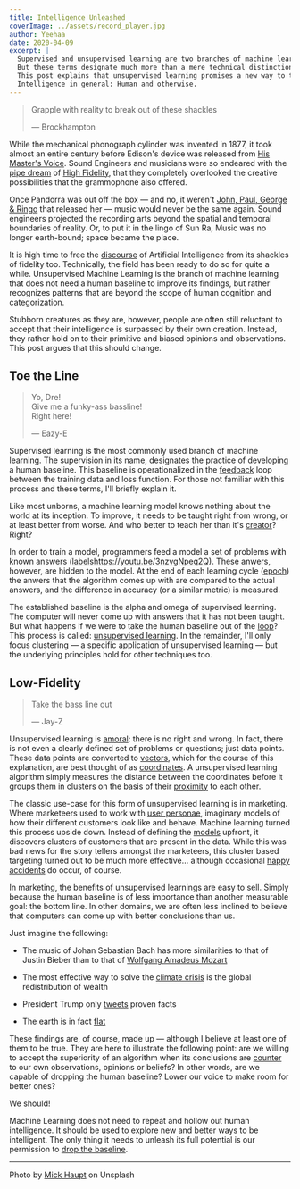 ```yaml
---
title: Intelligence Unleashed
coverImage: ../assets/record_player.jpg
author: Yeehaa
date: 2020-04-09
excerpt: |
  Supervised and unsupervised learning are two branches of machine learning. 
  But these terms designate much more than a mere technical distinction. 
  This post explains that unsupervised learning promises a new way to think about 
  Intelligence in general: Human and otherwise.
---
```


> Grapple with reality to break out of these shackles
>
> &mdash; Brockhampton

While the mechanical phonograph cylinder was invented in 1877, it took 
almost an entire century before Edison's device was released from 
[His Master's Voice](https://www.thevintagenews.com/2017/04/28/his-masters-voice-the-origins-of-the-famous-jack-russell-terrier-nipper-the-canine-advertising-icon-for-many-gramophone-companies/). Sound Engineers and musicians were so endeared with the 
[pipe dream](https://www.clevelandart.org/art/1947.593) of [High Fidelity](https://electronics.howstuffworks.com/high-fidelity-high-definition1.htm), that they
completely overlooked the creative possibilities that the grammophone also
offered. 

Once Pandorra was out off the box &mdash; and no, it weren't [John, 
Paul, George & Ringo](https://www.unifiedmanufacturing.com/blog/wp-content/uploads/2012/02/1.jpg) that released her &mdash; music would never be the same
again. Sound engineers projected the recording arts beyond the spatial and
temporal boundaries of reality. Or, to put it in the lingo of Sun Ra,
Music was no longer earth-bound; space became the place.

It is high time to free the [discourse](https://www.geeksforgeeks.org/generating-word-cloud-python/) of Artificial Intelligence from its shackles of fidelity too. Technically, 
the field has been ready to do so for quite a while. Unsupervised Machine Learning 
is the branch of machine learning that does not need a human baseline to improve 
its findings, but rather recognizes patterns that are beyond the scope of human 
cognition and categorization. 

Stubborn creatures as they are, however, people are often still reluctant to
accept that their intelligence is surpassed by their own creation. Instead, they
rather hold on to their primitive and biased opinions and observations. This post argues that this should change.


## Toe the Line

> Yo, Dre!    
> Give me a funky-ass bassline!    
> Right here!   
>
> &mdash; Eazy-E


Supervised learning is the most commonly used branch of machine learning. The
supervision in its name, designates the practice of developing a human
baseline. This baseline is operationalized in the
[feedback](https://en.wikipedia.org/wiki/Audio_feedback) loop between the
training data and loss function. For those not familiar with this process and
these terms, I'll briefly explain it.

Like most unborns, a machine learning model knows nothing about the world at
its inception. To improve, it needs to be taught right from wrong, or at
least better from worse. And who better to teach her than it's [creator](https://youtu.be/YqvCptqhHfs)? Right? 

In order to train a model, programmers feed a model a set of problems with known
answers ([labels]()https://youtu.be/3nzvgNpeq2Q). These anwers, however, are hidden to the model. At the end of
each learning cycle ([epoch](https://www.wsj.com/articles/every-closing-curtain-is-not-the-end-of-an-era-11584025672)) the anwers that the algorithm comes up with are
compared to the actual answers, and the difference in accuracy (or a similar
metric) is measured.

The established baseline is the alpha and omega of supervised learning. The 
computer will never come up with answers that it has not been taught. But what 
happens if we were to take the human baseline out of the [loop](https://www.nyu.edu/classes/keefer/hell/camus.html)?  This process 
is called: [unsupervised learning](). In the remainder, I'll only focus clustering &mdash; a specific application of unsupervised learning &mdash; but the underlying principles hold for other techniques too. 


## Low-Fidelity

> Take the bass line out
> 
> &mdash; Jay-Z

Unsupervised learning is
[amoral](https://librivox.org/search?title=Beyond+Good+and+Evil&author=Nietzsche&reader=&keywords=&genre_id=0&status=all&project_type=either&recorded_language=&sort_order=catalog_date&search_page=1&search_form=advanced): there is no right and wrong. In fact, there is not even a clearly defined set of
problems or questions; just data points. These data points are
converted to [vectors](https://image420.com/what-is-vector-art/), which for the course of this explanation, are best thought of as
[coordinates](https://youtu.be/mgx0kT5UbKk). A unsupervised learning algorithm simply measures the distance between the
coordinates before it groups them in clusters on the basis of their [proximity](https://www.sciencealert.com/who-is-no-longer-using-the-phrase-social-distancing) to each
other.

The classic use-case for this form of unsupervised learning is in marketing.
Where marketeers used to work with [user personae](https://buffer.com/library/marketing-personas-beginners-guide), imaginary models of
how their different customers look like and behave. Machine learning turned this process upside down. Instead of defining the [models](http://www.imageandnarrative.be/inarchive/autofiction2/hoogstad.html) upfront, it discovers 
clusters of customers that are present in the data. While this was bad news 
for the story tellers amongst the marketeers, this cluster based targeting 
turned out to be much more effective&hellip; although occasional [happy 
accidents](https://www.forbes.com/sites/kashmirhill/2012/02/16/how-target-figured-out-a-teen-girl-was-pregnant-before-her-father-did/) do occur, of course.

In marketing, the benefits of unsupervised learnings are easy to sell. Simply
because the human baseline is of less importance than another measurable goal:
the bottom line. In other domains, we are often less inclined to believe that
computers can come up with better conclusions than us. 

Just imagine the following:

+ The music of Johan Sebastian Bach has more similarities to that of Justin
Bieber than to that of [Wolfgang Amadeus Mozart](https://www.youtube.com/watch?v=cVikZ8Oe_XA)

+ The most effective way to solve the [climate crisis](http://www.unescoetxea.org/ext/manual_EDS/pdf/13_riqueza_ingles.pdf) is the global redistribution of wealth

+ President Trump only [tweets](https://www.tweetbinder.com/blog/trump-twitter/) proven facts

+ The earth is in fact [flat](https://www.thesun.co.uk/news/8676809/flat-earthers-trip-antarctica-planet-round/)

These findings are, of course, made up &mdash; although I believe at least one 
of them  to be true. They are here to illustrate the following point: are 
we willing to accept the superiority of an algorithm when
its conclusions are [counter](https://www.researchgate.net/publication/290169162_Saliency_Scale_and_Information_Towards_a_Unifying_Theory) 
to our own observations, opinions or beliefs? In other words, are we capable of dropping the human baseline? Lower our voice to make room for better ones?

We should!

Machine Learning does not need to repeat and hollow out human intelligence. It
should be used to explore new and better ways to be intelligent. The only thing
it needs to unleash its full potential is our permission to [drop the baseline](https://en.m.wikipedia.org/wiki/Subscript_and_superscript).

---
Photo by [Mick Haupt](https://unsplash.com/@fekeshazizo?utm_source=unsplash&utm_medium=referral&utm_content=creditCopyText) on Unsplash
